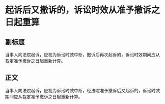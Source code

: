 # 起诉后又撤诉的，诉讼时效从准予撤诉之日起重算
## 副标题
当事人向法院起诉，应视为诉讼时效中断，撤诉后再次起诉的，诉讼时效期间应从裁定准予撤诉之日起重新计算。
## 正文
当事人向法院起诉，应视为诉讼时效中断，经法院准予撤诉后又起诉的，诉讼时效期间应从裁定准予撤诉之日起重新计算。